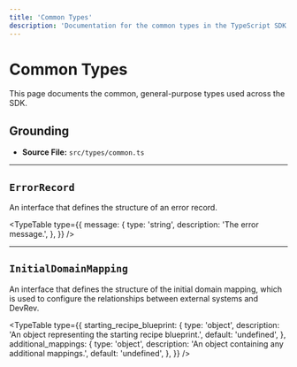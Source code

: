 ```yaml
---
title: 'Common Types'
description: 'Documentation for the common types in the TypeScript SDK.'
---
```



# Common Types

This page documents the common, general-purpose types used across the SDK.

## Grounding

- **Source File:** `src/types/common.ts`

---

## `ErrorRecord`

An interface that defines the structure of an error record.

<TypeTable
  type={{
    message: {
      type: 'string',
      description: 'The error message.',
    },
  }}
/>

---

## `InitialDomainMapping`

An interface that defines the structure of the initial domain mapping, which is used to configure the relationships between external systems and DevRev.

<TypeTable
  type={{
    starting_recipe_blueprint: {
      type: 'object',
      description: 'An object representing the starting recipe blueprint.',
      default: 'undefined',
    },
    additional_mappings: {
      type: 'object',
      description: 'An object containing any additional mappings.',
      default: 'undefined',
    },
  }}
/>
